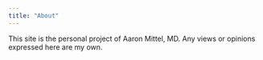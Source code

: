 ```yaml
---
title: "About"
---
```


This site is the personal project of Aaron Mittel, MD. Any views or opinions expressed here are my own.